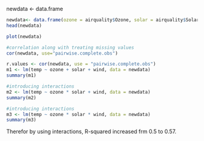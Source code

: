 newdata <- data.frame
```{r}
newdata<- data.frame(ozone = airquality$Ozone, solar = airquality$Solar.R, wind = airquality$Wind, temp = airquality$Temp)
head(newdata)
```
```{r}
plot(newdata)
```
```{r}
#correlation along with treating missing values
cor(newdata, use="pairwise.complete.obs")
```
```{r}
r.values <- cor(newdata, use = "pairwise.complete.obs")
m1 <- lm(temp ~ ozone + solar + wind, data = newdata)
summary(m1)
```
```{r}
#introducing interactions
m2 <- lm(temp ~ ozone * solar + wind, data = newdata)
summary(m2)
```
```{r}
#introducing interactions
m3 <- lm(temp ~ ozone * solar * wind, data = newdata)
summary(m3)
```
Therefor by using interactions, R-squared increased frm 0.5 to 0.57.

